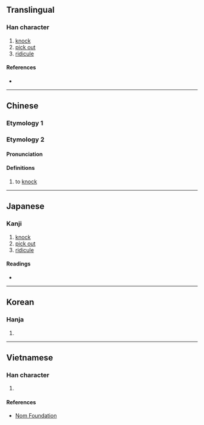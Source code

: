 {{character info}}
==Translingual==

===Han character===
{{Han char|rn=64|rad=手|as=10|sn=13|four=54014|canj=QOBG|ids=⿰扌隺}}

# [[knock]]
# [[pick out]]
# [[ridicule]]

====References====
* {{Han ref|kx=0445.400|dkj=12451|dj=0796.180|hdz=31937.090|uh=6409|ud=25609|bh=DD7C|bd=56700}}

----

==Chinese==

===Etymology 1===
{{zh-see|榷|v}}

===Etymology 2===

{{zh-forms}}

====Pronunciation====
{{zh-pron
|m=què
|m-s=
|c=gok3,kok1,kok3
|c-t=
|g=
|h=pfs=n:kho̍k/s:ko̍k
|j=
|md=
|mn=
|mn-t=
|w=
|x=
|mc=y
|oc=y
|cat=v
}}

====Definitions====
{{zh-hanzi}}

# to [[knock]]

----

==Japanese==

===Kanji===
{{ja-kanji|grade=|rs=手10}}

# [[knock]]
# [[pick out]]
# [[ridicule]]

====Readings====
* {{ja-readings|on=かく|kun=はか-る, たた-く}}

----

==Korean==

===Hanja===
{{ko-hanja|hangeul=각|eumhun=|rv=gak|mr=kak|y=kak}}

# {{rfdef|ko|sort=手10}}

----

==Vietnamese==

===Han character===
{{vi-hantu|rs=手10|[[thồi]], [[xác]]}}

# {{rfdef|vi|sort=手10}}

====References====
* [http://nomfoundation.org/common/nom_details.php?codepoint=6409 Nom Foundation]
